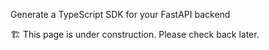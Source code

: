 Generate a TypeScript SDK for your FastAPI backend

<Callout intent="info">
🏗️ This page is under construction. Please check back later.
</Callout>